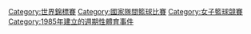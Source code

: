 [[Category:世界錦標賽|Category:世界錦標賽]]
[[Category:國家隊間籃球比賽|Category:國家隊間籃球比賽]]
[[Category:女子籃球競賽|Category:女子籃球競賽]]
[[Category:1985年建立的週期性體育事件|Category:1985年建立的週期性體育事件]]